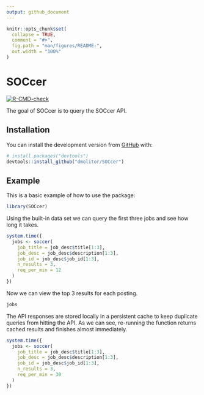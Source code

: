 ```yaml
---
output: github_document
---
```


<!-- README.md is generated from README.Rmd. Please edit that file -->

```r
knitr::opts_chunk$set(
  collapse = TRUE,
  comment = "#>",
  fig.path = "man/figures/README-",
  out.width = "100%"
)
```

# SOCcer

<!-- badges: start -->
[![R-CMD-check](https://github.com/dmolitor/SOCcer/workflows/R-CMD-check/badge.svg)](https://github.com/dmolitor/SOCcer/actions)
<!-- badges: end -->


The goal of SOCcer is to query the SOCcer API.

## Installation

You can install the development version from [GitHub](https://github.com/) with:

``` r
# install.packages("devtools")
devtools::install_github("dmolitor/SOCcer")
```
## Example

This is a basic example of how to use the package:

```r
library(SOCcer)
```

Using the built-in data set we can query the first three jobs and see how long
it takes.
```r
system.time({
  jobs <- soccer(
    job_title = job_desc$title[1:3],
    job_desc = job_desc$description[1:3],
    job_id = job_desc$job_id[1:3],
    n_results = 3,
    req_per_min = 12
  )
})
```

Now we can view the top 3 results for each posting.
```r
jobs
```

The API responses are stored locally in a persistent cache to keep duplicate
queries from hitting the API. As we can see, re-running the function returns
cached results and finishes almost immediately.
```r
system.time({
  jobs <- soccer(
    job_title = job_desc$title[1:3],
    job_desc = job_desc$description[1:3],
    job_id = job_desc$job_id[1:3],
    n_results = 3,
    req_per_min = 30
  )
})
```
